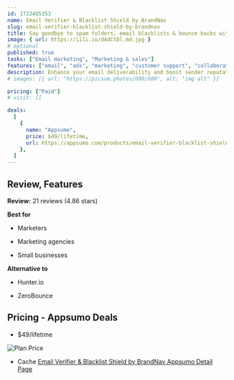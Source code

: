 ```yaml
---
id: 1722485353
name: Email Verifier & Blacklist Shield by BrandNav
slug: email-verifier-blacklist-shield-by-brandnav
title: Say goodbye to spam folders, email blacklists & bounce backs with Email Verifier & Blacklist Shield
image: { url: https://iili.io/dAdCtDl.md.jpg }
# optional
published: true
tasks: ["Email marketing", "Marketing & sales"]
features: ["email", "ads", "marketing", "customer support", "collaboration"]
description: Enhance your email deliverability and boost sender reputationClean and validate your email addresses in just one click
# images: [{ url: "https://picsum.photos/600/600", alt: "img alt" }]

pricing: ["Paid"]
# visit: []

deals:
  [
    {
      name: "Appsumo",
      price: $49/lifetime,
      url: https://appsumo.com/products/email-verifier-blacklist-shield-by-brandnav/#overview,
    },
  ]
---
```


## Review, Features

**Review:** 21 reviews (4.86 stars)

**Best for**

- Marketers

- Marketing agencies

- Small businesses

**Alternative to**

- Hunter.io

- ZeroBounce

## Pricing - Appsumo Deals

- $49/lifetime

<Img src="https://iili.io/dAdGeEX.png" alt="Plan Price" />

- Cache [Email Verifier & Blacklist Shield by BrandNav Appsumo Detail Page](https://iili.io/dAdMRFn.png)
